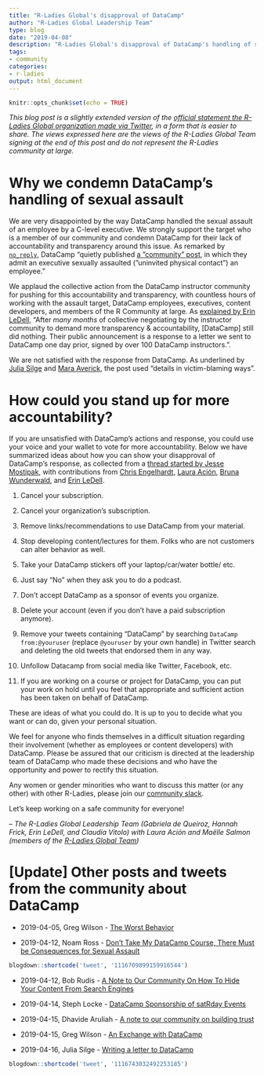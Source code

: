 ```yaml
---
title: "R-Ladies Global's disapproval of DataCamp"
author: "R-Ladies Global Leadership Team"
type: blog
date: "2019-04-08"
description: "R-Ladies Global's disapproval of DataCamp's handling of sexual assault"
tags: 
- community
categories:
- r-ladies
output: html_document
---
```


```r
knitr::opts_chunk$set(echo = TRUE)
```

_This blog post is a slightly extended version of the [official statement the R-Ladies Global organization made via Twitter](https://twitter.com/RLadiesGlobal/status/1114507499728769024), in a form that is easier to share. The views expressed here are the views of the R-Ladies Global Team signing at the end of this post and do not represent the R-Ladies community at large._

# Why we condemn DataCamp's handling of sexual assault

We are very disappointed by the way DataCamp handled the sexual assault of an employee by a C-level executive. We strongly support the target who is a member of our community and condemn DataCamp for their lack of accountability and transparency around this issue. As remarked by [`no_reply`](https://twitter.com/no_reply/status/1113923302915837958), DataCamp "quietly published [a "community" post](https://www.datacamp.com/community/blog/note-to-our-community), in which they admit an executive sexually assaulted ("uninvited physical contact") an employee."

We applaud the collective action from the DataCamp instructor community for pushing for this accountability and transparency, with countless hours of working with the assault target, DataCamp employees, executives, content developers, and members of the R Community at large. As [explained by Erin LeDell](https://twitter.com/ledell/status/1114238844503609344), "After *many months* of collective negotiating by the instructor community to demand more transparency & accountability, [DataCamp] still did nothing. Their public announcement is a response to a letter we sent to DataCamp one day prior, signed by over 100 DataCamp instructors.".

We are not satisfied with the response from DataCamp. As underlined by [Julia Silge](https://twitter.com/juliasilge/status/1113996214561923072) and [Mara Averick](https://twitter.com/dataandme/status/1113939480300355584), the post used "details in victim-blaming ways".

# How could you stand up for more accountability?

If you are unsatisfied with DataCamp's actions and response, you could use your voice and your wallet to vote for more accountability. Below we have summarized ideas about how you can show your disapproval of DataCamp’s response, as collected from a [thread started by Jesse Mostipak](https://twitter.com/kierisi/status/1113945904698892289), with contributions from [Chris Engelhardt](https://twitter.com/EngelhardtCR), [Laura Ación](https://twitter.com/_lacion_/status/1113960425174052864), [Bruna Wunderwald](https://twitter.com/bwundervald/status/1114907322441244672), and [Erin LeDell](https://twitter.com/ledell/status/1115138789293211649).

1. Cancel your subscription.

2. Cancel your organization's subscription.

3. Remove links/recommendations to use DataCamp from your material.

4. Stop developing content/lectures for them. Folks who are not customers can alter behavior as well.

5. Take your DataCamp stickers off your laptop/car/water bottle/ etc. 

6. Just say "No" when they ask you to do a podcast.

7. Don't accept DataCamp as a sponsor of events you organize.

8. Delete your account (even if you don't have a paid subscription anymore).

9. Remove your tweets containing “DataCamp" by searching `DataCamp from:@youruser` (replace `@youruser` by your own handle) in Twitter search and deleting the old tweets that endorsed them in any way.

10. Unfollow Datacamp from social media like Twitter, Facebook, etc.

11. If you are working on a course or project for DataCamp, you can put your work on hold until you feel that appropriate and sufficient action has been taken on behalf of DataCamp.


These are ideas of what you could do. It is up to you to decide what you want or can do, given your personal situation. 

We feel for anyone who finds themselves in a difficult situation regarding their involvement (whether as employees or content developers) with DataCamp. Please be assured that our criticism is directed at the leadership team of DataCamp who made these decisions and who have the opportunity and power to rectify this situation.

Any women or gender minorities who want to discuss this matter (or any other) with other R-Ladies, please join our [community slack](https://rladies-community-slack.herokuapp.com/).

Let's keep working on a safe community for everyone!

-- _The R-Ladies Global Leadership Team (Gabriela de Queiroz, Hannah Frick, Erin LeDell, and Claudia Vitolo) with Laura Ación and Maëlle Salmon (members of the [R-Ladies Global Team](https://rladies.org/about-us/team/))_

# [Update] Other posts and tweets from the community about DataCamp

+ 2019-04-05, Greg Wilson - [The Worst Behavior](http://third-bit.com/2019/04/05/the-worst-behavior.html)

+ 2019-04-12, Noam Ross - [Don’t Take My DataCamp Course, There Must be Consequences for Sexual Assault](https://noamross.github.io/datacamp-sexual-assault/)

```r
blogdown::shortcode('tweet', '1116709899159916544')
```

+ 2019-04-12, Bob Rudis - [A Note to Our Community On How To Hide Your Content From Search Engines](https://rud.is/b/2019/04/12/a-note-to-our-community-on-how-to-hide-your-content-from-search-engines/)

+ 2019-04-14, Steph Locke - [DataCamp Sponsorship of satRday Events](https://satrdays.org/blog/2019/04/14/datacamp-sponsorship/)

+ 2019-04-15, Dhavide Aruliah - [A note to our community on building trust](https://dhavide.github.io/a-note-to-our-commuity-on-building-trust.html)

+ 2019-04-15, Greg Wilson - [An Exchange with DataCamp](http://third-bit.com/2019/04/15/an-exchange-with-datacamp.html)

+ 2019-04-16, Julia Silge - [Writing a letter to DataCamp ](https://juliasilge.com/blog/datacamp-misconduct/)

```r
blogdown::shortcode('tweet', '1116743032492253185')
```
